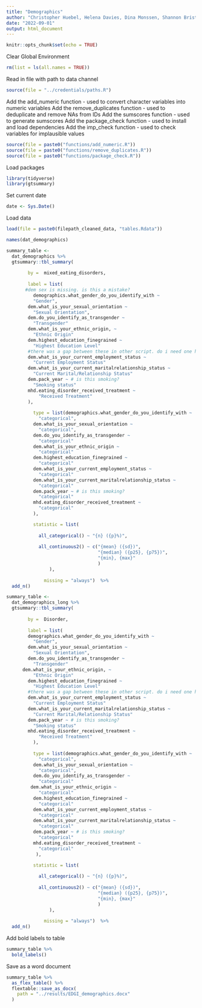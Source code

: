 ```yaml
---
title: "Demographics"
author: "Christopher Huebel, Helena Davies, Dina Monssen, Shannon Bristow"
date: "2022-09-01"
output: html_document
---
```


```r
knitr::opts_chunk$set(echo = TRUE)
```

Clear Global Environment

```r
rm(list = ls(all.names = TRUE)) 
```

Read in file with path to data channel
```r
source(file = "../credentials/paths.R")
```

Add the add_numeric function - used to convert character variables into numeric variables
Add the remove_duplicates function - used to deduplicate and remove NAs from IDs
Add the sumscores function - used to generate sumscores
Add the package_check function - used to install and load dependencies
Add the imp_check function - used to check variables for implausible values
```r
source(file = paste0("functions/add_numeric.R"))
source(file = paste0("functions/remove_duplicates.R"))
source(file = paste0("functions/package_check.R"))
```

Load packages

```r
library(tidyverse)
library(gtsummary)
```

Set current date

```r
date <- Sys.Date()
```

Load data

```r
load(file = paste0(filepath_cleaned_data, "tables.Rdata"))
```


```r
names(dat_demographics)
```


```r
summary_table <-
  dat_demographics %>%
  gtsummary::tbl_summary(
        
        by =  mixed_eating_disorders,
        
        label = list(
       #dem sex is missing. is this a mistake?
          demographics.what_gender_do_you_identify_with ~
          "Gender",
        dem.what_is_your_sexual_orientation ~
          "Sexual Orientation",
        dem.do_you_identify_as_transgender ~
          "Transgender"
        dem.what_is_your_ethnic_origin, ~
          "Ethnic Origin"
        dem.highest_education_finegrained ~
          "Highest Education Level"
        #there was a gap between these in other script. do i need one here?
        dem.what_is_your_current_employment_status ~
          "Current Employment Status"
        dem.what_is_your_current_maritalrelationship_status ~
          "Current Marital/Relationship Status"
        dem.pack_year ~ # is this smoking?
          "Smoking status"
        mhd.eating_disorder_received_treatment ~
            "Received Treatment"
        ),
        
          type = list(demographics.what_gender_do_you_identify_with ~ 
            "categorical",
          dem.what_is_your_sexual_orientation ~
            "categorical",
          dem.do_you_identify_as_transgender ~
            "categorical"
          dem.what_is_your_ethnic_origin ~
            "categorical"
          dem.highest_education_finegrained ~
            "categorical"
          dem.what_is_your_current_employment_status ~
            "categorical"
          dem.what_is_your_current_maritalrelationship_status ~
            "categorical"          
          dem.pack_year ~ # is this smoking?
            "categorical"
          mhd.eating_disorder_received_treatment ~
            "categorical"
          ),

          statistic = list(
                             
            all_categorical() ~ "{n} ({p}%)",
            
            all_continuous2() ~ c("{mean} ({sd})",
                                  "{median} ({p25}, {p75})",
                                  "{min}, {max}"
                                  )
                ), 
              
              missing = "always")  %>% 
  add_n()
```


```r
summary_table <-
  dat_demographics_long %>%
  gtsummary::tbl_summary(
        
        by =  Disorder,
        
        label = list(
        demographics.what_gender_do_you_identify_with ~
          "Gender",
        dem.what_is_your_sexual_orientation ~
          "Sexual Orientation",
        dem.do_you_identify_as_transgender ~
          "Transgender"
      dem.what_is_your_ethnic_origin, ~
          "Ethnic Origin"
        dem.highest_education_finegrained ~
          "Highest Education Level"
        #there was a gap between these in other script. do i need one here?
        dem.what_is_your_current_employment_status ~
          "Current Employment Status"
        dem.what_is_your_current_maritalrelationship_status ~
          "Current Marital/Relationship Status"
        dem.pack_year ~ # is this smoking?
          "Smoking status"
        mhd.eating_disorder_received_treatment ~
            "Received Treatment"
          ),
                
          type = list(demographics.what_gender_do_you_identify_with ~ 
            "categorical",
          dem.what_is_your_sexual_orientation ~
            "categorical",
          dem.do_you_identify_as_transgender ~
            "categorical"
         dem.what_is_your_ethnic_origin ~
            "categorical"
          dem.highest_education_finegrained ~
            "categorical"
          dem.what_is_your_current_employment_status ~
            "categorical"
          dem.what_is_your_current_maritalrelationship_status ~
            "categorical"          
          dem.pack_year ~ # is this smoking?
            "categorical"
          mhd.eating_disorder_received_treatment ~
            "categorical"
           ),

          statistic = list(
                             
            all_categorical() ~ "{n} ({p}%)",
            
            all_continuous2() ~ c("{mean} ({sd})",
                                  "{median} ({p25}, {p75})",
                                  "{min}, {max}"
                                  )
                ), 
              
              missing = "always")  %>% 
  add_n()
```



Add bold labels to table

```r
summary_table %>% 
  bold_labels() 
```

Save as a word document

```r
summary_table %>%
  as_flex_table() %>%
  flextable::save_as_docx(
    path = "../results/EDGI_demographics.docx"
  )
```


